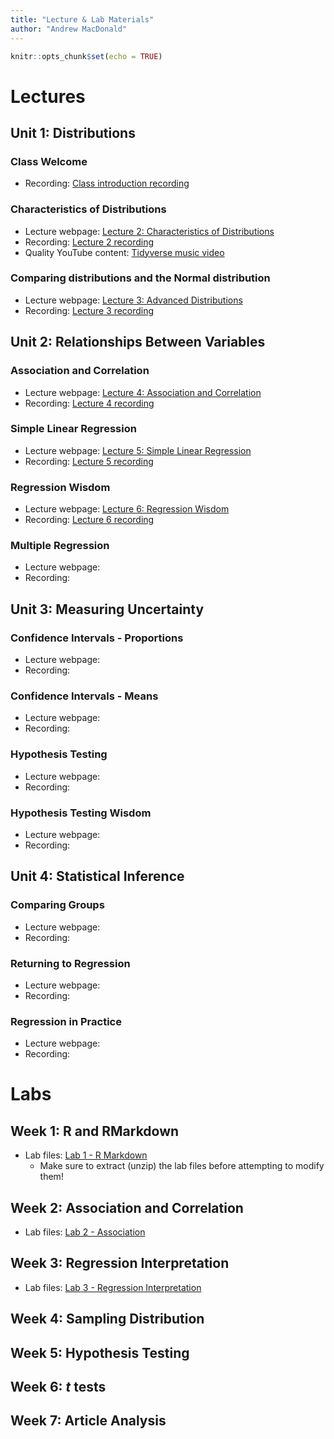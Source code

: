 ---
title: "Lecture & Lab Materials"
author: "Andrew MacDonald"
---

```{r setup, include=FALSE}
knitr::opts_chunk$set(echo = TRUE)
```

# Lectures

## Unit 1: Distributions

### Class Welcome

* Recording: [Class introduction recording](https://duke.zoom.us/rec/share/uLEG-LbYlPv0NUuSLp82zpCwS9lEtVFG_GyyJzFxLrnKujZn2W4TW3pJtKrJC0ve.5C3LplqA3O6q0T8-)

### Characteristics of Distributions

* Lecture webpage: [Lecture 2: Characteristics of Distributions](https://andrewm.shinyapps.io/Lecture2-Distributions/)
* Recording: [Lecture 2 recording](https://duke.zoom.us/rec/share/NlKBUGJqr8h525mxEiyBUW6c-jLNPQ-fxNWAouso0DRBCafFNHJj8GkRpw0sDJv2.3FlH8IPcCb7hrOBp)
* Quality YouTube content: [Tidyverse music video](https://www.youtube.com/watch?v=p8Py9C8iq2s&ab_channel=TheRaf)

### Comparing distributions and the Normal distribution

* Lecture webpage: [Lecture 3: Advanced Distributions](https://andrewm.shinyapps.io/Lecture3-AdvancedDistributions/)
* Recording: [Lecture 3 recording](https://duke.zoom.us/rec/share/s8kRtcj46mXe_8_BwcYMkOa5VPXIFozXAeRQ0dlstVbypPYhF2cZXl30JeKgVwtG.xdFZSe7XM5oFafZc)

## Unit 2: Relationships Between Variables

### Association and Correlation

* Lecture webpage: [Lecture 4: Association and Correlation](https://andrewm.shinyapps.io/Lecture4-AssociationCorrelation/)
* Recording: [Lecture 4 recording](https://duke.zoom.us/rec/share/avr76S7AvD6uLcVDPBRHz9XumwKcxvWuABv8SRrXQpEQlCM-npWRQtOSuxZ6WKvW.gb_id8zOaXtKiNaS)

### Simple Linear Regression

* Lecture webpage: [Lecture 5: Simple Linear Regression](https://andrewm.shinyapps.io/Lecture5-SimpleRegression/)
* Recording: [Lecture 5 recording](https://duke.zoom.us/rec/share/9VonHtUX8D-BjkAdnUDbxYmvZAEiTp9l-KN-X4N7WeqRx_k1eg8TYrP-b4vRxirT.ILsSSCH1j1gWUBgc)

### Regression Wisdom

* Lecture webpage: [Lecture 6: Regression Wisdom](https://andrewm.shinyapps.io/Lecture6-RegressionWisdom/)
* Recording: [Lecture 6 recording](https://duke.zoom.us/rec/share/lH34CYl2MfxbzmXS08ZN59BBJgCcSTOWa_pHoq3lZlCpiGqOxgIEolLx9OxX-VQ.WkuL06zPgHNaMSjL?startTime=1631171289000)

### Multiple Regression

* Lecture webpage:
* Recording:

## Unit 3: Measuring Uncertainty

### Confidence Intervals - Proportions

* Lecture webpage:
* Recording:

### Confidence Intervals - Means

* Lecture webpage:
* Recording:

### Hypothesis Testing

* Lecture webpage:
* Recording:

### Hypothesis Testing Wisdom

* Lecture webpage:
* Recording:

## Unit 4: Statistical Inference

### Comparing Groups

* Lecture webpage:
* Recording:

### Returning to Regression

* Lecture webpage:
* Recording:

### Regression in Practice

* Lecture webpage:
* Recording:

# Labs

## Week 1: R and RMarkdown

* Lab files: [Lab 1 - R Markdown](labs/wk1/lab1.zip)
  + Make sure to extract (unzip) the lab files before attempting to modify them!

## Week 2: Association and Correlation

* Lab files: [Lab 2 - Association](labs/wk2/lab2.zip)

## Week 3: Regression Interpretation

* Lab files: [Lab 3 - Regression Interpretation](labs/wk3/lab3.zip)

## Week 4: Sampling Distribution

## Week 5: Hypothesis Testing

## Week 6: $t$ tests

## Week 7: Article Analysis